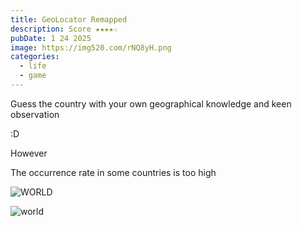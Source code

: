 ```yaml
---
title: GeoLocator Remapped
description: Score ★★★★☆
pubDate: 1 24 2025
image: https://img520.com/rNQ8yH.png
categories:
  - life
  - game
---
```


Guess the country with your own geographical knowledge and keen observation

:D

However

The occurrence rate in some countries is too high

![WORLD](https://img520.com/OztMTq.png)

![world](https://img520.com/mEEIvZ.png)
